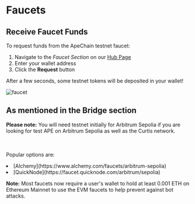 # Faucets

## Receive Faucet Funds

To request funds from the ApeChain testnet faucet: 
1. Navigate to the *Faucet Section* on our [Hub Page](https://curtis.hub.caldera.xyz/)
2. Enter your wallet address
3. Click the **Request** button

After a few seconds, some testnet tokens will be deposited in your wallet!

![faucet](../images/faucet.png)

## As mentioned in the Bridge section 

**Please note:**
You will need testnet initially for Arbitrum Sepolia if you are looking for test APE on Arbitrum Sepolia as well as the Curtis network.

<br></br>
Popular options are: 
<li>[Alchemy](https://www.alchemy.com/faucets/arbitrum-sepolia)</li>
<li>[QuickNode](https://faucet.quicknode.com/arbitrum/sepolia)</li>

**Note:** 
Most faucets now require a user's wallet to hold at least 0.001 ETH on Ethereum Mainnet to use the EVM faucets to help prevent against bot attacks.